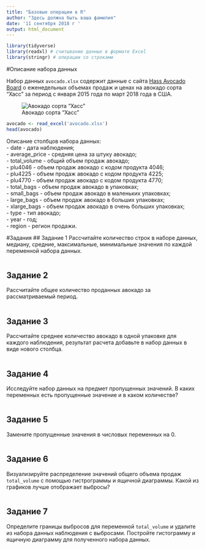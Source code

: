 ```yaml
---
title: "Базовые операции в R"
author: "Здесь должна быть ваша фамилия"
date: '11 сентября 2018 г '
output: html_document
---
```


```r
library(tidyverse)
library(readxl) # считывание данных в формате Excel
library(stringr) # операции со строками
```

#Описание набора данных

Набор данных `avocado.xlsx` содержит данные с сайта [Hass Avocado Board](http://www.hassavocadoboard.com) о еженедельных объемах продаж и ценах на авокадо сорта "Хасс" за период с января 2015 года по март 2018 года в США.

![Авокадо сорта "Хасс"](Avocado-Hass.png)


```r
avocado <- read_excel('avocado.xlsx') 
head(avocado)
```

Описание столбцов набора данных:  
- date - дата наблюдения;  
- average_price - средняя цена за штуку авокадо;   
- total_volume - общий объем продаж авокадо;  
- plu4046 - объем продаж авокадо с кодом продукта 4046;  
- plu4225 - объем продаж авокадо с кодом продукта 4225;  
- plu4770 - объем продаж авокадо с кодом продукта 4770;  
- total_bags - объем продаж авокадо в упаковках;  
- small_bags - объем продаж авокадо в маленьких упаковках;  
- large_bags - объем продаж авокадо в больших упаковках;  
- xlarge_bags - объем продаж авокадо в очень больших упаковках;  
- type - тип авокадо;  
- year - год;  
- region - регион продажи.  



#Задания
## Задание 1
Рассчитайте количество строк в наборе данных, медиану, средние, максимальные, минимальные значения по каждой переменной набора данных.

```r

```

## Задание 2
Рассчитайте общее количество проданных авокадо за рассматриваемый период.

```r

```

## Задание 3
Рассчитайте среднее количество авокадо в одной упаковке для каждого наблюдения, результат расчета добавьте в набор данных в виде нового столбца.

```r

```

## Задание 4
Исследуйте набор данных на предмет пропущенных значений. В каких переменных есть пропущенные значение и в каком количестве?

```r

```

## Задание 5 
Замените пропущенные значения в числовых переменных на 0.

```r

```

## Задание 6
Визуализируйте распределение значений общего объема продаж `total_volume` с помощью гистрограммы и ящичной диаграммы. Какой из графиков лучше отображает выбросы?

```r

```

## Задание 7
Определите границы выбросов для переменной `total_volume` и удалите из набора данных наблюдения с выбросами. Постройте гистограмму и ящичную диаграмму для полученного набора данных.

```r

```



